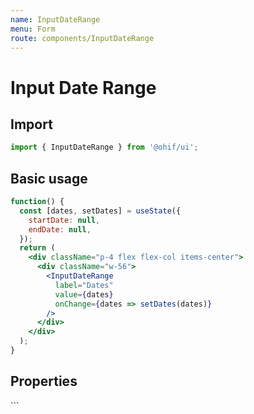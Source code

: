 ```yaml
---
name: InputDateRange
menu: Form
route: components/InputDateRange
---
```




# Input Date Range

## Import

```javascript
import { InputDateRange } from '@ohif/ui';
```

## Basic usage

```jsx live
function() {
  const [dates, setDates] = useState({
    startDate: null,
    endDate: null,
  });
  return (
    <div className="p-4 flex flex-col items-center">
      <div className="w-56">
        <InputDateRange
          label="Dates"
          value={dates}
          onChange={dates => setDates(dates)}
        />
      </div>
    </div>
  );
}
```

## Properties

<Props of={InputDateRange} />
```
